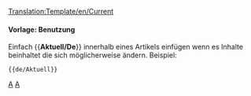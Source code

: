 <noinclude>[[Translation:Template/en/Current]]</noinclude><noinclude></noinclude>{{de/Infofenster| type  = notice
| image = en/Current event.png | alt = Current event
| text  = Dieser Artikel bezieht sich auf ein aktuelles Ereignis. Teile davon beinhalten möglicherweise veraltete Inhalte. Der Artikel sollte mehr berücksichtigt werden wenn das Ereignis noch aktuell ist.
}}<includeonly>{{{1|[[Category:en/Current events]]}}}</includeonly><noinclude>

====Vorlage: Benutzung====
Einfach <nowiki>{{</nowiki>'''Aktuell/De'''<nowiki>}}</nowiki> innerhalb eines Artikels einfügen wenn es Inhalte beinhaltet die sich möglicherweise ändern.
Beispiel:
<pre>{{de/Aktuell}}</pre>
<includeonly>{{de/Aktuell}}</includeonly>

[[Category:de/Vorlagen|A]][[Category:de/Message-Boxen|A]]
</noinclude>